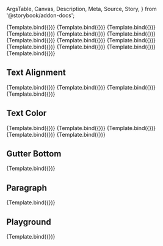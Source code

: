 <!-- @prettier -->

  ArgsTable,
  Canvas,
  Description,
  Meta,
  Source,
  Story,
} from '@storybook/addon-docs';


<Meta
  argTypes={argTypes}
  component={Typography}
  parameters={{}}
  title="Material UI/Typography"
/>

<Description of={Typography} />

<Canvas>
  <Story
    args={{
      children: 'Heading 1',
      variant: 'h1',
    }}
    name="Heading 1"
  >
    {Template.bind({})}
  </Story>
</Canvas>

<Canvas>
  <Story
    args={{
      children: 'Heading 2',
      variant: 'h2',
    }}
    name="Heading 2"
  >
    {Template.bind({})}
  </Story>
</Canvas>

<Canvas>
  <Story
    args={{
      children: 'Heading 3',
      variant: 'h3',
    }}
    name="Heading 3"
  >
    {Template.bind({})}
  </Story>
</Canvas>

<Canvas>
  <Story
    args={{
      children: 'Heading 4',
      variant: 'h4',
    }}
    name="Heading 4"
  >
    {Template.bind({})}
  </Story>
</Canvas>

<Canvas>
  <Story
    args={{
      children: 'Heading 5',
      variant: 'h5',
    }}
    name="Heading 5"
  >
    {Template.bind({})}
  </Story>
</Canvas>

<Canvas>
  <Story
    args={{
      children: 'Heading 6',
      variant: 'h6',
    }}
    name="Heading 6"
  >
    {Template.bind({})}
  </Story>
</Canvas>

<Canvas>
  <Story
    args={{
      children: 'Subtitle 1',
      variant: 'subtitle1',
    }}
    name="Subtitle 1"
  >
    {Template.bind({})}
  </Story>
</Canvas>

<Canvas>
  <Story
    args={{
      children: 'Subtitle 2',
      variant: 'subtitle2',
    }}
    name="Subtitle 2"
  >
    {Template.bind({})}
  </Story>
</Canvas>

<Canvas>
  <Story
    args={{
      children: 'Body 1',
      variant: 'body1',
    }}
    name="Body 1"
  >
    {Template.bind({})}
  </Story>
</Canvas>

<Canvas>
  <Story
    args={{
      children: 'Body 2',
      variant: 'body2',
    }}
    name="Body 2"
  >
    {Template.bind({})}
  </Story>
</Canvas>

<Canvas>
  <Story
    args={{
      children: 'Caption 2',
      variant: 'caption',
    }}
    name="Caption"
  >
    {Template.bind({})}
  </Story>
</Canvas>

<Canvas>
  <Story
    args={{
      children: 'Button',
      variant: 'button',
    }}
    name="Button"
  >
    {Template.bind({})}
  </Story>
</Canvas>

<Canvas>
  <Story
    args={{
      children: 'Overline',
      variant: 'overline',
    }}
    name="Overline"
  >
    {Template.bind({})}
  </Story>
</Canvas>

## Text Alignment

<Canvas>
  <Story
    args={{
      align: 'left',
      children: 'Left',
      variant: 'body1',
    }}
    name="Align: Left"
  >
    {Template.bind({})}
  </Story>
</Canvas>

<Canvas>
  <Story
    args={{
      align: 'center',
      children: 'Center',
      variant: 'body1',
    }}
    name="Align: Center"
  >
    {Template.bind({})}
  </Story>
</Canvas>

<Canvas>
  <Story
    args={{
      align: 'right',
      children: 'Right',
      variant: 'body1',
    }}
    name="Align: Right"
  >
    {Template.bind({})}
  </Story>
</Canvas>

<Canvas>
  <Story
    args={{
      align: 'justify',
      children:
        'Justify: Lorem ipsum dolor sit amet, consectetur adipiscing elit, sed do eiusmod tempor incididunt ut labore et dolore magna aliqua. Ut enim ad minim veniam, quis nostrud exercitation ullamco laboris nisi ut aliquip ex ea commodo consequat. Duis aute irure dolor in reprehenderit in voluptate velit esse cillum dolore eu fugiat nulla pariatur. Excepteur sint occaecat cupidatat non proident, sunt in culpa qui officia deserunt mollit anim id est laborum.',
      variant: 'body1',
    }}
    name="Align: Justify"
  >
    {Template.bind({})}
  </Story>
</Canvas>

## Text Color

<Canvas>
  <Story
    args={{
      color: 'primary',
      children: 'Primary',
      variant: 'body1',
    }}
    name="Color: Primary"
  >
    {Template.bind({})}
  </Story>
</Canvas>

<Canvas>
  <Story
    args={{
      color: 'textPrimary',
      children: 'Text Primary',
      variant: 'body1',
    }}
    name="Color: Text Primary"
  >
    {Template.bind({})}
  </Story>
</Canvas>

<Canvas>
  <Story
    args={{
      color: 'secondary',
      children: 'Secondary',
      variant: 'body1',
    }}
    name="Color: Secondary"
  >
    {Template.bind({})}
  </Story>
</Canvas>

<Canvas>
  <Story
    args={{
      color: 'textSecondary',
      children: 'Text Secondary',
      variant: 'body1',
    }}
    name="Color: Text Secondary"
  >
    {Template.bind({})}
  </Story>
</Canvas>

<Canvas>
  <Story
    args={{
      color: 'error',
      children: 'Error',
      variant: 'body1',
    }}
    name="Color: Error"
  >
    {Template.bind({})}
  </Story>
</Canvas>

## Gutter Bottom

<Canvas>
  <Story
    args={{
      children:
        'Lorem ipsum dolor sit amet, consectetur adipiscing elit, sed do eiusmod tempor incididunt ut labore et dolore magna aliqua. Ut enim ad minim veniam, quis nostrud exercitation ullamco laboris nisi ut aliquip ex ea commodo consequat. Duis aute irure dolor in reprehenderit in voluptate velit esse cillum dolore eu fugiat nulla pariatur. Excepteur sint occaecat cupidatat non proident, sunt in culpa qui officia deserunt mollit anim id est laborum.',
      gutterBottom: true,
    }}
    name="Gutter Bottom"
  >
    {Template.bind({})}
  </Story>
</Canvas>

## Paragraph

<Canvas>
  <Story
    args={{
      children:
        'Lorem ipsum dolor sit amet, consectetur adipiscing elit, sed do eiusmod tempor incididunt ut labore et dolore magna aliqua. Ut enim ad minim veniam, quis nostrud exercitation ullamco laboris nisi ut aliquip ex ea commodo consequat. Duis aute irure dolor in reprehenderit in voluptate velit esse cillum dolore eu fugiat nulla pariatur. Excepteur sint occaecat cupidatat non proident, sunt in culpa qui officia deserunt mollit anim id est laborum.',
      paragraph: true,
    }}
    name="Paragraph"
  >
    {Template.bind({})}
  </Story>
</Canvas>

## Playground

<Canvas isColumn>
  <Source language="jsx" story="Playground" />
  <Story
    args={{
      children: 'Hello world',
      variant: 'body1',
    }}
    name="Playground"
  >
    {Template.bind({})}
  </Story>
  <ArgsTable story="Playground" />
</Canvas>
